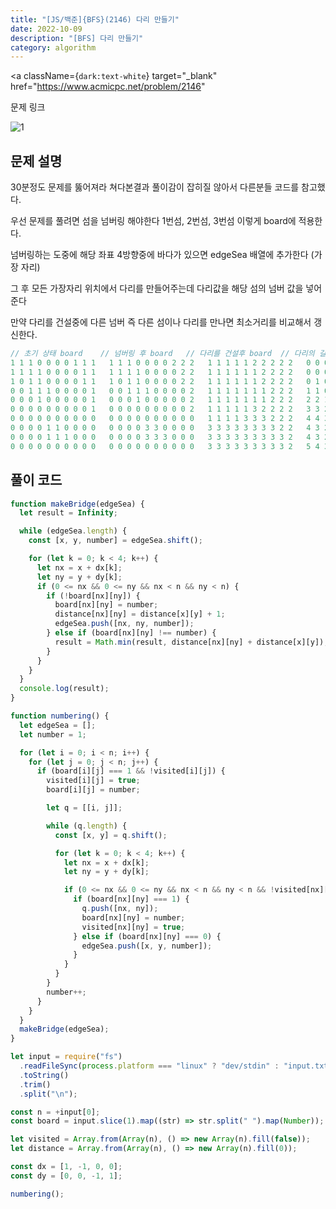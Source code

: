 ---
title: "[JS/백준]{BFS}(2146) 다리 만들기"
date: 2022-10-09
description: "[BFS] 다리 만들기"
category: algorithm
---

<a
  className={`dark:text-white`}
  target="_blank"
  href="https://www.acmicpc.net/problem/2146"
>
  문제 링크
</a>

![1](https://user-images.githubusercontent.com/75124028/194753773-a4fee947-10f6-409f-936f-2df1c2b4f9b8.PNG)

<h2 className={`dark:text-white`}>문제 설명</h2>

30분정도 문제를 뚫어져라 쳐다본결과 풀이감이 잡히질 않아서 다른분들 코드를 참고했다.

우선 문제를 풀려면 섬을 넘버링 해야한다 1번섬, 2번섬, 3번섬 이렇게 board에 적용한다.

넘버링하는 도중에 해당 좌표 4방향중에 바다가 있으면 edgeSea 배열에 추가한다 (가장 자리)

그 후 모든 가장자리 위치에서 다리를 만들어주는데 다리값을 해당 섬의 넘버 값을 넣어준다

만약 다리를 건설중에 다른 넘버 즉 다른 섬이나 다리를 만나면 최소거리를 비교해서 갱신한다.

```js
// 초기 상태 board    // 넘버링 후 board   // 다리를 건설후 board  // 다리의 길이 distance
1 1 1 0 0 0 0 1 1 1   1 1 1 0 0 0 0 2 2 2   1 1 1 1 1 2 2 2 2 2   0 0 0 1 2 2 1 0 0 0
1 1 1 1 0 0 0 0 1 1   1 1 1 1 0 0 0 0 2 2   1 1 1 1 1 1 2 2 2 2   0 0 0 0 1 2 2 1 0 0
1 0 1 1 0 0 0 0 1 1   1 0 1 1 0 0 0 0 2 2   1 1 1 1 1 1 2 2 2 2   0 1 0 0 1 2 2 1 0 0
0 0 1 1 1 0 0 0 0 1   0 0 1 1 1 0 0 0 0 2   1 1 1 1 1 1 1 2 2 2   1 1 0 0 0 1 2 2 1 0
0 0 0 1 0 0 0 0 0 1   0 0 0 1 0 0 0 0 0 2   1 1 1 1 1 1 1 2 2 2   2 2 1 0 1 2 3 2 1 0
0 0 0 0 0 0 0 0 0 1   0 0 0 0 0 0 0 0 0 2   1 1 1 1 1 3 2 2 2 2   3 3 2 1 2 2 3 2 1 0
0 0 0 0 0 0 0 0 0 0   0 0 0 0 0 0 0 0 0 0   1 1 1 1 3 3 3 2 2 2   4 4 3 2 1 1 2 3 2 1
0 0 0 0 1 1 0 0 0 0   0 0 0 0 3 3 0 0 0 0   3 3 3 3 3 3 3 3 2 2   4 3 2 1 0 0 1 2 3 2
0 0 0 0 1 1 1 0 0 0   0 0 0 0 3 3 3 0 0 0   3 3 3 3 3 3 3 3 3 2   4 3 2 1 0 0 0 1 2 3
0 0 0 0 0 0 0 0 0 0   0 0 0 0 0 0 0 0 0 0   3 3 3 3 3 3 3 3 3 2   5 4 3 2 1 1 1 2 3 4
```

<h2 className={`dark:text-white`}>풀이 코드</h2>

```js showLineNumbers
function makeBridge(edgeSea) {
  let result = Infinity;

  while (edgeSea.length) {
    const [x, y, number] = edgeSea.shift();

    for (let k = 0; k < 4; k++) {
      let nx = x + dx[k];
      let ny = y + dy[k];
      if (0 <= nx && 0 <= ny && nx < n && ny < n) {
        if (!board[nx][ny]) {
          board[nx][ny] = number;
          distance[nx][ny] = distance[x][y] + 1;
          edgeSea.push([nx, ny, number]);
        } else if (board[nx][ny] !== number) {
          result = Math.min(result, distance[nx][ny] + distance[x][y]);
        }
      }
    }
  }
  console.log(result);
}

function numbering() {
  let edgeSea = [];
  let number = 1;

  for (let i = 0; i < n; i++) {
    for (let j = 0; j < n; j++) {
      if (board[i][j] === 1 && !visited[i][j]) {
        visited[i][j] = true;
        board[i][j] = number;

        let q = [[i, j]];

        while (q.length) {
          const [x, y] = q.shift();

          for (let k = 0; k < 4; k++) {
            let nx = x + dx[k];
            let ny = y + dy[k];

            if (0 <= nx && 0 <= ny && nx < n && ny < n && !visited[nx][ny]) {
              if (board[nx][ny] === 1) {
                q.push([nx, ny]);
                board[nx][ny] = number;
                visited[nx][ny] = true;
              } else if (board[nx][ny] === 0) {
                edgeSea.push([x, y, number]);
              }
            }
          }
        }
        number++;
      }
    }
  }
  makeBridge(edgeSea);
}

let input = require("fs")
  .readFileSync(process.platform === "linux" ? "dev/stdin" : "input.txt")
  .toString()
  .trim()
  .split("\n");

const n = +input[0];
const board = input.slice(1).map((str) => str.split(" ").map(Number));

let visited = Array.from(Array(n), () => new Array(n).fill(false));
let distance = Array.from(Array(n), () => new Array(n).fill(0));

const dx = [1, -1, 0, 0];
const dy = [0, 0, -1, 1];

numbering();
```
